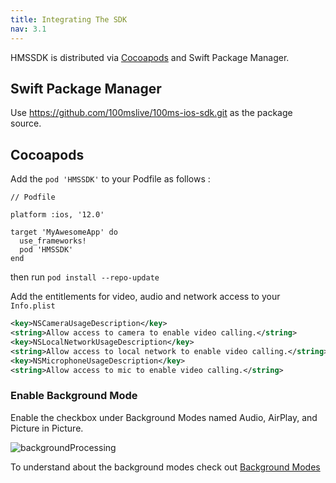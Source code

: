 ```yaml
---
title: Integrating The SDK
nav: 3.1
---
```


HMSSDK is distributed via [Cocoapods](https://cocoapods.org/) and Swift Package Manager.

## Swift Package Manager

Use https://github.com/100mslive/100ms-ios-sdk.git as the package source.

## Cocoapods

Add the `pod 'HMSSDK'` to your Podfile as follows :

```
// Podfile

platform :ios, '12.0'

target 'MyAwesomeApp' do
  use_frameworks!
  pod 'HMSSDK'
end
```

then run `pod install --repo-update`

Add the entitlements for video, audio and network access to your `Info.plist`

```xml
<key>NSCameraUsageDescription</key>
<string>Allow access to camera to enable video calling.</string>
<key>NSLocalNetworkUsageDescription</key>
<string>Allow access to local network to enable video calling.</string>
<key>NSMicrophoneUsageDescription</key>
<string>Allow access to mic to enable video calling.</string>
```

### Enable Background Mode

Enable the checkbox under Background Modes named Audio, AirPlay, and Picture in Picture.

![backgroundProcessing](/docs/v2/flutter-background-service-4.png)

To understand about the background modes check out [Background Modes](/ios/v2/how--to-guides/set-up-video-conferencing/background-modes)
